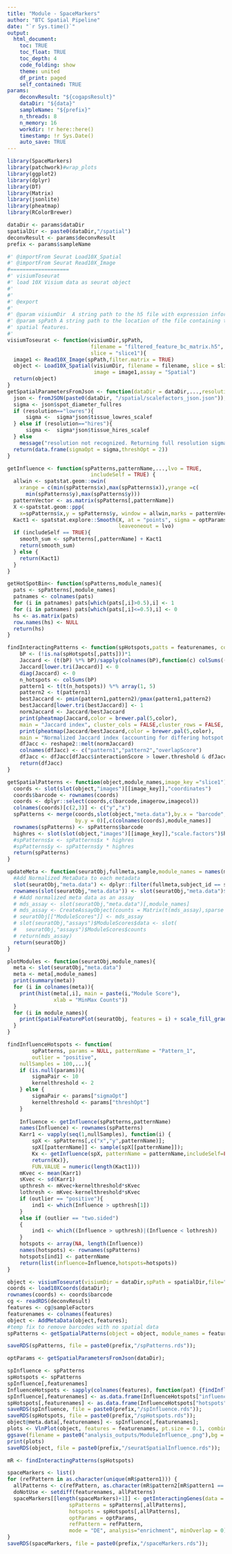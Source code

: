 ```yaml
---
title: "Module - SpaceMarkers"
author: "BTC Spatial Pipeline"
date: "`r Sys.time()`"
output:
  html_document: 
    toc: TRUE
    toc_float: TRUE
    toc_depth: 4
    code_folding: show
    theme: united
    df_print: paged
    self_contained: TRUE
params:
    deconvResult: "${cogapsResult}"
    dataDir: "${data}"
    sampleName: "${prefix}"
    n_threads: 8
    n_memory: 16
    workdir: !r here::here()
    timestamp: !r Sys.Date()
    auto_save: TRUE
---
```


```r
library(SpaceMarkers)
library(patchwork)#wrap_plots
library(ggplot2)
library(dplyr)
library(DT)
library(Matrix)
library(jsonlite)
library(pheatmap)
library(RColorBrewer)
```

```r
dataDir <- params$dataDir
spatialDir <- paste0(dataDir,"/spatial")
deconvResult <- params$deconvResult
prefix <- params$sampleName
```

```r
#' @importFrom Seurat Load10X_Spatial
#' @importFrom Seurat Read10X_Image
#===================
#' visiumToseurat
#' load 10X Visium data as seurat object
#'
#'
#' @export
#'
#' @param visiumDir  A string path to the h5 file with expression information.
#' @param spPath A string path to the location of the file containing the 
#' spatial features.
#' 
visiumToseurat <- function(visiumDir,spPath,
                           filename = "filtered_feature_bc_matrix.h5",
                           slice = "slice1"){
  image1 <- Read10X_Image(spPath,filter.matrix = TRUE)
  object <- Load10X_Spatial(visiumDir, filename = filename, slice = slice,
                            image = image1,assay = "Spatial")
  return(object)
}
getSpatialParametersFromJson <- function(dataDir = dataDir,...,resolution="hires"){
  json <- fromJSON(paste0(dataDir, "/spatial/scalefactors_json.json"));
  sigma <- json$spot_diameter_fullres
  if (resolution=="lowres"){
      sigma <-  sigma*json$tissue_lowres_scalef
  } else if (resolution=="hires"){
      sigma <-  sigma*json$tissue_hires_scalef
  } else 
    message("resolution not recognized. Returning full resolution sigma.")
  return(data.frame(sigmaOpt = sigma,threshOpt = 2))
} 

getInfluence <- function(spPatterns,patternName,...,lvo = TRUE,
                           includeSelf = TRUE) {
  allwin <- spatstat.geom::owin(
    xrange = c(min(spPatterns$x),max(spPatterns$x)),yrange =c(
      min(spPatterns$y),max(spPatterns$y)))
  patternVector <- as.matrix(spPatterns[,patternName])
  X <-spatstat.geom::ppp(
    x=spPatterns$x,y = spPatterns$y, window = allwin,marks = patternVector)
  Kact1 <- spatstat.explore::Smooth(X, at = "points", sigma = optParams["sigmaOpt"],
                                    leaveoneout = lvo)
  if (includeSelf == TRUE){
    smooth_sum <- spPatterns[,patternName] + Kact1
    return(smooth_sum)
  } else {
    return(Kact1)
  }
}

getHotSpotBin<- function(spPatterns,module_names){
  pats <- spPatterns[,module_names]
  patnames <- colnames(pats)
  for (i in patnames) pats[which(pats[,i]>0.5),i] <- 1
  for (i in patnames) pats[which(pats[,i]<=0.5),i] <- 0
  hs <- as.matrix(pats)
  row.names(hs) <- NULL
  return(hs)
}

findInteractingPatterns <- function(spHotspots,patts = featurenames, color = 'Oranges', title="Jaccard Matrix of Spatial Interactions", lower.threshold = 0.1, upper.threshold = 0.9){
    bP <- (!is.na(spHotspots[,patts]))*1
    Jaccard <- (t(bP) %*% bP)/sapply(colnames(bP),function(c) colSums((bP[,c] + bP)>0))
    Jaccard[lower.tri(Jaccard)] <- 0
    diag(Jaccard) <- 0
    n_hotspots <- colSums(bP)
    pattern1 <- t(t(n_hotspots)) %*% array(1, 5)
    pattern2 <- t(pattern1)
    bestJaccard <- pmin(pattern1,pattern2)/pmax(pattern1,pattern2)
    bestJaccard[lower.tri(bestJaccard)] <- 1
    normJaccard <- Jaccard/bestJaccard
    print(pheatmap(Jaccard,color = brewer.pal(5,color),
    main = "Jaccard index", cluster_cols = FALSE,cluster_rows = FALSE, display_numbers = TRUE))
    print(pheatmap(Jaccard/bestJaccard,color = brewer.pal(5,color),
    main = "Normalized Jaccard index (accounting for differing hotspot regions)", cluster_cols = FALSE,cluster_rows = FALSE, display_numbers = TRUE))
    dfJacc <- reshape2::melt(normJaccard)
    colnames(dfJacc) <- c("pattern1","pattern2","overlapScore")
    dfJacc <- dfJacc[dfJacc$interactionScore > lower.threshold & dfJacc$interactionScore < upper.threshold,]
    return(dfJacc)
}

getSpatialPatterns <- function(object,module_names,image_key ="slice1"){
  coords <- slot(slot(object,"images")[[image_key]],"coordinates")
  coords$barcode <- rownames(coords)
  coords <- dplyr::select(coords,c(barcode,imagerow,imagecol))
  colnames(coords)[c(2,3)] <- c("y","x")
  spPatterns <- merge(coords,slot(object,"meta.data"),by.x = "barcode",
                      by.y = 0)[,c(colnames(coords),module_names)]
  rownames(spPatterns) <- spPatterns$barcode
  highres <- slot(slot(object,"images")[[image_key]],"scale.factors")$hires
  #spPatterns$x <- spPatterns$x * highres
  #spPatterns$y <- spPatterns$y * highres
  return(spPatterns)
}

updateMeta <- function(seuratObj,fullmeta,sample,module_names = names(modules)) {
  #Add Normalized MetaData to each metadata
  slot(seuratObj,"meta.data") <- dplyr::filter(fullmeta,subject_id == sample)
  rownames(slot(seuratObj,"meta.data")) <- slot(seuratObj,"meta.data")$barcode
  # #Add normalized meta data as an assay
  # mds_assay <- slot(seuratObj,"meta.data")[,module_names]
  # mds_assay <- CreateAssayObject(counts = Matrix(t(mds_assay),sparse = FALSE))
  # seuratObj[["ModuleScores"]] <- mds_assay
  # slot(seuratObj,"assays")$ModuleScores$data <- slot(
  #   seuratObj,"assays")$ModuleScores$counts 
  # return(mds_assay)
  return(seuratObj)
}

plotModules <- function(seuratObj,module_names){
  meta <- slot(seuratObj,"meta.data")
  meta <- meta[,module_names]
  print(summary(meta))
  for (i in colnames(meta)){
    print(hist(meta[,i], main = paste(i,"Module Score"),
               xlab = "MinMax Counts"))
  }
  for (i in module_names){
    print(SpatialFeaturePlot(seuratObj, features = i) + scale_fill_gradientn(colours = c("blue","white","red")))
  }
}

findInfluenceHotspots <- function(
        spPatterns, params = NULL, patternName = "Pattern_1",
        outlier = "positive",
    nullSamples = 100,...){
    if (is.null(params)){
        sigmaPair <- 10
        kernelthreshold <- 2
    } else {
        sigmaPair <- params["sigmaOpt"]
        kernelthreshold <- params["threshOpt"]
    }
    
    Influence <- getInfluence(spPatterns,patternName)
    names(Influence) <- rownames(spPatterns)
    Karr1 <- vapply(seq(1,nullSamples), function(i) {
        spX <- spPatterns[,c("x","y",patternName)];
        spX[[patternName]] <- sample(spX[[patternName]]);
        Kx <- getInfluence(spX, patternName = patternName,includeSelf=FALSE);
        return(Kx)},
        FUN.VALUE = numeric(length(Kact1)))
    mKvec <- mean(Karr1)
    sKvec <- sd(Karr1)
    upthresh <- mKvec+kernelthreshold*sKvec
    lothresh <- mKvec-kernelthreshold*sKvec
    if (outlier == "positive"){
        ind1 <- which(Influence > upthresh[1])
    }
    else if (outlier == "two.sided")
    {
        ind1 <- which((Influence > upthresh)|(Influence < lothresh))
    }
    hotspots <- array(NA, length(Influence))
    names(hotspots) <- rownames(spPatterns)
    hotspots[ind1] <- patternName
    return(list(influence=Influence,hotspots=hotspots))
}

```

```r
object <- visiumToseurat(visiumDir = dataDir,spPath = spatialDir,file="Visium_Human_Breast_Cancer_filtered_feature_bc_matrix.h5")
coords <- load10XCoords(dataDir);
rownames(coords) <- coords$barcode
cg <- readRDS(deconvResult)
features <- cg@sampleFactors
featurenames <- colnames(features)
object <- AddMetaData(object,features);
#temp fix to remove barcodes with no spatial data
spPatterns <- getSpatialPatterns(object = object, module_names = featurenames)

saveRDS(spPatterns, file = paste0(prefix,"/spPatterns.rds"));
```

```r
optParams <- getSpatialParametersFromJson(dataDir);
```

```r
spInfluence <- spPatterns
spHotspots <- spPatterns
spInfluence[,featurenames]
InfluenceHotspots <- sapply(colnames(features), function(pat) {findInfluenceHotspots(spPatterns,patternName=pat,params=optParams)})
spInfluence[,featurenames] <- as.data.frame(InfluenceHotspots["influence",])
spHotspots[,featurenames] <- as.data.frame(InfluenceHotspots["hotspots",])
saveRDS(spInfluence, file = paste0(prefix,"/spInfluence.rds"));
saveRDS(spHotspots, file = paste0(prefix,"/spHotspots.rds"));
object@meta.data[,featurenames] <- spInfluence[,featurenames];
plots <- VlnPlot(object, features = featurenames, pt.size = 0.1, combine = TRUE)
ggsave(filename = paste0("analysis_outputs/ModuleInfluence_.png"),bg = "white")
print(plots)
saveRDS(object, file = paste0(prefix,"/seuratSpatialInfluence.rds"));
```

```r
mR <- findInteractingPatterns(spHotspots)
```


```r
spaceMarkers <- list()
for (refPattern in as.character(unique(mR$pattern1))) {
  allPatterns <- c(refPattern, as.character(mR$pattern2[mR$pattern1 == refPattern]))
  doNotUse <- setdiff(featurenames, allPatterns)
  spaceMarkers[[length(spaceMarkers)+1]] <- getInteractingGenes(data = dataMatrix[1:100,], 
                    spPatterns = spPatterns[,allPatterns],
                    hotspots = spHotspots[,allPatterns],
                    optParams = optParams,
                    refPattern = refPattern,                  
                    mode = "DE", analysis="enrichment", minOverlap = 0);
}
saveRDS(spaceMarkers, file = paste0(prefix,"/spaceMarkers.rds"));
```